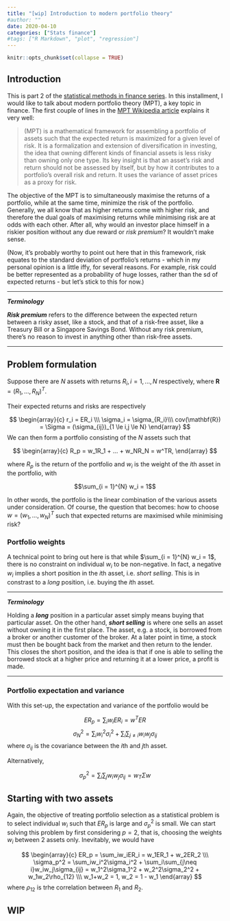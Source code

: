 ```yaml
---
title: "[wip] Introduction to modern portfolio theory"
#author: ""
date: 2020-04-10
categories: ["Stats finance"]
#tags: ["R Markdown", "plot", "regression"]
---
```


```r
knitr::opts_chunk$set(collapse = TRUE)
```

## Introduction

This is part 2 of the [statistical methods in finance series](https://thestatsguy.netlify.com/2020/03/19/statistical-methods-in-finance-series-part-1/). In this installment, I would like to talk about modern portfolio theory (MPT), a key topic in finance. The first couple of lines in the [MPT Wikipedia article](https://en.wikipedia.org/wiki/Modern_portfolio_theory) explains it very well:

> (MPT) is a mathematical framework for assembling a portfolio of assets such that the expected return is maximized for a given level of risk. It is a formalization and extension of diversification in investing, the idea that owning different kinds of financial assets is less risky than owning only one type. Its key insight is that an asset's risk and return should not be assessed by itself, but by how it contributes to a portfolio's overall risk and return. It uses the variance of asset prices as a proxy for risk.

The objective of the MPT is to simultaneously maximise the returns of a portfolio, while at the same time, minimize the risk of the portfolio. Generally, we all know that as higher returns come with higher risk, and therefore the dual goals of maximising returns while minimising risk are at odds with each other. After all, why would an investor place himself in a riskier position without any due reward or _risk premium_? It wouldn't make sense.

(Now, it's probably worthy to point out here that in this framework, risk equates to the standard deviation of portfolio's returns - which in my personal opinion is a little iffy, for several reasons. For example, risk could be better represented as a probability of huge losses, rather than the sd of expected returns - but let's stick to this for now.)

---

**_Terminology_**

**_Risk premium_** refers to the difference between the expected return between a risky asset, like a stock, and that of a risk-free asset, like a Treasury Bill or a Singapore Savings Bond. Without any risk premium, there's no reason to invest in anything other than risk-free assets.

---

## Problem formulation

Suppose there are $N$ assets with returns $R_i, i = 1, ..., N$ respectively, where $\mathbf{R} = (R_1, ..., R_N)^{T}$.

Their expected returns and risks are respectively

$$
\begin{array}{c}
r_i = ER_i \\\
\sigma_i = \sigma_{R_i}\\\
cov(\mathbf{R}) = \Sigma = (\sigma_{ij})_{1 \le i,j \le N}
\end{array}
$$
We can then form a portfolio consisting of the $N$ assets such that

$$
\begin{array}{c}
R_p = w_1R_1 + ... + w_NR_N = w^TR,
\end{array}
$$

where $R_p$ is the return of the portfolio and $w_i$ is the weight of the $i$th asset in the portfolio, with

$$\sum_{i = 1}^{N} w_i = 1$$

In other words, the portfolio is the linear combination of the various assets under consideration. Of course, the question that becomes: how to choose $w = (w_1, ..., w_N)^T$ such that expected returns are maximised while minimising risk?

### Portfolio weights

A technical point to bring out here is that while $\sum_{i = 1}^{N} w_i = 1$, there is no constraint on individual $w_i$ to be non-negative. In fact, a negative $w_i$ implies a short position in the $i$th asset, i.e. _short selling_. This is in constrast to a _long_ position, i.e. buying the $i$th asset.

---

**_Terminology_**

Holding a **_long_** position in a particular asset simply means buying that particular asset. On the other hand, **_short selling_** is where one sells an asset without owning it in the first place. The asset, e.g. a stock, is borrowed from a broker or another customer of the broker. At a later point in time, a stock must then be bought back from the market and then return to the lender. This closes the short position, and the idea is that if one is able to selling the borrowed stock at a higher price and returning it at a lower price, a profit is made.

---

### Portfolio expectation and variance

With this set-up, the expectation and variance of the portfolio would be

$$ER_p = \sum_iw_iER_i = w^TER$$
$$\sigma_N^2 = \sum_iw_i^2\sigma_i^2 + \sum_i\sum_{j\neq i}w_iw_j\sigma_{ij}$$
where $\sigma_{ij}$ is the covariance between the $i$th and $j$th asset.

Alternatively,

$$\sigma_p^2 = \sum_i\sum_jw_iw_j\sigma_{ij} = w_T\Sigma w$$

## Starting with two assets

Again, the objective of treating portfolio selection as a statistical problem is to select individual $w_i$ such that $ER_p$ is large and $\sigma_p^2$ is small. We can start solving this problem by first considering $p = 2$, that is, choosing the weights $w_i$ between 2 assets only. Inevitably, we would have

$$
\begin{array}{c}
ER_p = \sum_iw_iER_i = w_1ER_1 + w_2ER_2 \\\
\sigma_p^2 = \sum_iw_i^2\sigma_i^2 + \sum_i\sum_{j\neq i}w_iw_j\sigma_{ij} = w_1^2\sigma_1^2 + w_2^2\sigma_2^2 + w_1w_2\rho_{12} \\\
w_1+w_2 = 1, w_2 = 1 - w_1
\end{array}
$$
where $\rho_{12}$ is trhe correlation between $R_1$ and $R_2$.

## WIP

